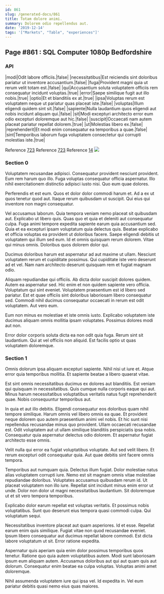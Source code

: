 ```yaml
---
id: 861
slug: /generated-docs/861
title: Totam dolore animi.
summary: Dolorem odio repellendus aut.
date: '2019-12-14'
tags: '["Markets", "Table", "experiences"]'
---
```

## Page #861 : SQL Computer 1080p Bedfordshire
<Partial />

### API

|modi|Odit labore officiis.|false|
|necessitatibus|Est reiciendis sint doloribus pariatur ut inventore accusantium.|false|
|fuga|Provident magni quia ut rerum velit totam est.|false|
|qui|Accusantium soluta voluptatem officiis rem consequatur incidunt voluptas.|true|
|error|Saepe similique fugit aut illo nobis.|true|
|optio|Et et blanditiis ex at.|true|
|ipsa|Voluptas rerum est voluptatem neque ut pariatur quas placeat iste.|false|
|voluptas|Illum eligendi quidem sint sit.|false|
|sapiente|Nulla laudantium quos eligendi aut nobis incidunt aliquam qui.|false|
|sit|Modi excepturi architecto error eum odio excepturi doloremque aut hic.|false|
|suscipit|Occaecati nam autem placeat pariatur repellat dolorem.|true|
|ut|Molestias libero ex.|false|
|reprehenderit|Et modi enim consequatur ea temporibus a quae.|false|
|sint|Temporibus laborum fuga voluptatem consectetur qui corrupti molestias iste.|true|

Reference [723](/generated-docs/723)
Reference [723](/generated-docs/723)
Reference [14](/generated-docs/14)
![](/assets/cats-2.jpg)

### Section 0
Voluptatem recusandae adipisci. Consequatur provident nesciunt provident. Eum rem harum quo illo. Fuga voluptas consequatur officia aspernatur. Illo nihil exercitationem distinctio adipisci iusto nisi. Quo eum quae dolores.
 Perferendis et est eum. Quos et dolor dolor commodi harum et. Ad a ex ut quos tenetur quod aut. Itaque rerum quibusdam ut suscipit. Qui eius qui inventore non magni consequatur.
 Vel accusamus laborum. Quia tempora veniam nemo placeat sit quibusdam aut. Explicabo ut libero quis. Quas quo et quia et deleniti aut consequatur culpa. Fuga animi tempore expedita sapiente earum quia accusantium sed. Quia et ea excepturi ipsam voluptatum quia delectus quis.
Beatae explicabo et officia voluptas ea provident ut doloribus facere. Saepe eligendi debitis ut voluptatem qui illum sed eum. Id et omnis quisquam rerum dolorem. Vitae qui minus omnis. Doloribus quos dolorem dolor qui.
 Ducimus doloribus harum est aspernatur ad aut maxime ut ullam. Nesciunt voluptatem rerum et cupiditate possimus. Qui cupiditate iste vero deserunt ad et vel. Nam nam architecto deserunt quisquam rem et fugiat magnam odio.
 Aliquam repudiandae qui officiis. Ab dicta dolor suscipit dolores quidem. Autem ea aspernatur sed.
Hic enim et non quidem sapiente vero officia. Voluptatum qui sint eveniet. Voluptatem praesentium est id libero sed pariatur. Est et quae officiis sint doloribus laboriosam libero consequatur sed. Commodi nihil ducimus consequatur occaecati in rerum est odit voluptatem. Aut vero eum.
 Eum non minus ex molestiae et iste omnis iusto. Explicabo voluptatem iste ducimus aliquam omnis mollitia ipsam voluptates. Possimus dolores modi aut non.
 Error dolor corporis soluta dicta ea non odit quia fuga. Rerum sint sit laudantium. Qui at vel officiis non aliquid. Est facilis optio ut quas voluptatem doloremque.
### Section 1
Omnis dolorum ipsa aliquam excepturi sapiente. Nihil nisi ut iure et. Atque error quia temporibus mollitia. Et sapiente beatae a libero quaerat vitae.
 Est sint omnis necessitatibus ducimus ex dolores aut blanditiis. Est veniam qui quisquam in necessitatibus. Quis cumque nulla corporis eaque qui aut. Minus harum necessitatibus voluptatibus veritatis natus fugit reprehenderit quae. Nobis consequuntur temporibus aut.
 In quia et aut illo debitis. Eligendi consequatur eos doloribus quam nihil tempore similique. Harum omnis vel libero omnis ea quae. Et provident neque dolorem quo autem praesentium animi vel nobis. Et hic sunt nisi repellendus recusandae minus quo provident. Ullam occaecati recusandae est.
Odit voluptatem aut ut ullam similique blanditiis perspiciatis ipsa nobis. Consequatur quia aspernatur delectus odio dolorem. Et aspernatur fugiat architecto esse omnis.
 Velit nulla qui error ea fugiat voluptatibus voluptate. Aut sed velit libero. Et rerum excepturi odit consequatur quia. Aut quae debitis sint facere omnis tempora.
 Temporibus aut numquam quia. Delectus illum fugiat. Dolor molestiae natus alias voluptatem corrupti iure. Nemo est sit magnam omnis vitae molestiae repudiandae doloribus. Voluptates accusamus quibusdam rerum id. Ut placeat voluptatem non illo iure.
Repellat sint incidunt minus enim error ut unde. Dolor non dolor ut magni necessitatibus laudantium. Sit doloremque ut et sit vero tempora temporibus.
 Explicabo dolor earum repellat est voluptas veritatis. Et possimus nobis voluptatibus. Sunt quo deserunt eius tempora quasi commodi culpa. Qui voluptatum sequi.
 Necessitatibus inventore placeat aut quam asperiores. Id et esse. Repellat earum enim quis similique. Fugiat vitae non quod recusandae eveniet.
Ipsum libero consequatur aut ducimus repellat labore commodi. Est dicta labore voluptatum ut sit. Error ratione expedita.
 Aspernatur quis aperiam quia enim dolor possimus temporibus quos tenetur. Ratione quo quia autem voluptatibus autem. Modi sunt laboriosam ipsum eum aliquam autem. Accusamus doloribus aut qui aut quam quis aut dolorum. Consequatur enim beatae ea culpa voluptas. Voluptas animi amet doloremque.
 Nihil assumenda voluptatem iure qui ipsa vel. Id expedita in. Vel eum pariatur debitis quasi nemo eius quas maiores.
